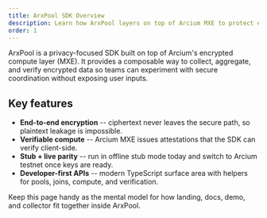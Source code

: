 ```yaml
---
title: ArxPool SDK Overview
description: Learn how ArxPool layers on top of Arcium MXE to protect encrypted data pools.
order: 1
---
```


ArxPool is a privacy-focused SDK built on top of Arcium's encrypted compute layer (MXE). It provides a composable way to collect, aggregate, and verify encrypted data so teams can experiment with secure coordination without exposing user inputs.

## Key features

- **End-to-end encryption** -- ciphertext never leaves the secure path, so plaintext leakage is impossible.
- **Verifiable compute** -- Arcium MXE issues attestations that the SDK can verify client-side.
- **Stub + live parity** -- run in offline stub mode today and switch to Arcium testnet once keys are ready.
- **Developer-first APIs** -- modern TypeScript surface area with helpers for pools, joins, compute, and verification.

Keep this page handy as the mental model for how landing, docs, demo, and collector fit together inside ArxPool.
